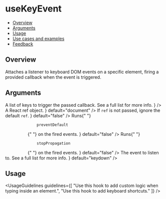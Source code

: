 
<Meta of={UseKeyEventStories} />

# useKeyEvent

- [Overview](#overview)
- [Arguments](#arguments)
- [Usage](#usage)
- [Use cases and examples](#use-cases-and-examples)
- [Feedback](#feedback)

## Overview

Attaches a listener to keyboard DOM events on a specific element, firing a provided callback when the event is triggered.

<Canvas of={UseKeyEventStories.Overview} />

## Arguments

<FunctionArguments>
  <FunctionArgument name="options" type="Object">
    <FunctionArgument
      name="keys"
      type="Array<string>"
      description={
        <>
          A list of keys to trigger the passed callback. See
          <Link href="https://developer.mozilla.org/en-US/docs/Web/API/KeyboardEvent/key/Key_Values">a full list</Link>
          for more info.
        </>
      }
    />
    <FunctionArgument
      name="callback"
      type="(event: Event) => void"
      description="Callback function to execute when the event is fired."
      required
    />
    <FunctionArgument
      name="ref"
      type="React.MutableRefObject"
      description={
        <>
          A React
          <Link href="https://react.dev/reference/react/useRef">ref</Link>
          object.
        </>
      }
      default="document"
    />
    <FunctionArgument
      name="ignoreDocumentFallback"
      type="boolean"
      description={
        <>
          If <code>ref</code> is not passed, ignore the default <code>ref</code>.
        </>
      }
      default="false"
    />
    <FunctionArgument
      name="capture"
      type="boolean"
      description="Whether to capture the event before bubbling up or not."
      default="false"
    />
    <FunctionArgument
      name="preventDefault"
      type="boolean"
      description={
        <>
          Runs{" "}
          <code>
            <Link href="https://developer.mozilla.org/en-US/docs/Web/API/Event/preventDefault" withoutSpacing>
              preventDefault
            </Link>
          </code>{" "}
          on the fired events.
        </>
      }
      default="false"
    />
    <FunctionArgument
      name="stopPropagation"
      type="boolean"
      description={
        <>
          Runs{" "}
          <code>
            <Link href="https://developer.mozilla.org/en-US/docs/Web/API/Event/stopPropagation" withoutSpacing>
              stopPropagation
            </Link>
          </code>{" "}
          on the fired events.
        </>
      }
      default="false"
    />
    <FunctionArgument
      name="eventName"
      type="string"
      description={
        <>
          The event to listen to. See
          <Link href="https://developer.mozilla.org/en-US/docs/Web/API/KeyboardEvent#events">a full list</Link>
          for more info.
        </>
      }
      default="keydown"
    />
  </FunctionArgument>
</FunctionArguments>

## Usage

<UsageGuidelines
  guidelines={[
    "Use this hook to add custom logic when typing inside an element.",
    "Use this hook to add keyboard shortcuts."
  ]}
/>
